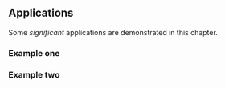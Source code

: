 ## Applications

Some _significant_ applications are demonstrated in this chapter.

### Example one

### Example two
